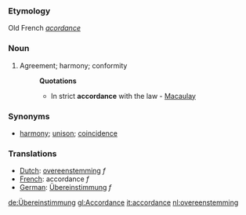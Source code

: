 ===Etymology===
Old French ''[[acordance]]''
===Noun===
#Agreement; harmony; conformity
#:'''Quotations'''
#:*In strict '''accordance''' with the law - [[Macaulay]]
===Synonyms===
*[[harmony]]; [[unison]]; [[coincidence]]
=== Translations ===
*[[Dutch]]: [[:nl:overeenstemming|overeenstemming]] ''f''
*[[French]]: accordance ''f''
*[[German]]: [[:de:Übereinstimmung|Übereinstimmung]] ''f''

[[de:Übereinstimmung]]
[[gl:Accordance]]
[[it:accordance]]
[[nl:overeenstemming]]